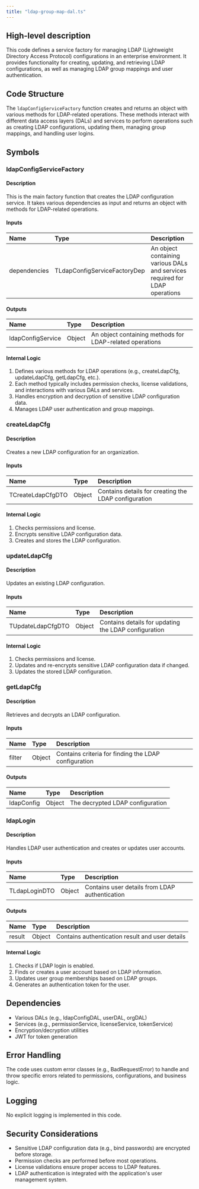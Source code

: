 ```yaml
---
title: "ldap-group-map-dal.ts"
---
```


## High-level description
This code defines a service factory for managing LDAP (Lightweight Directory Access Protocol) configurations in an enterprise environment. It provides functionality for creating, updating, and retrieving LDAP configurations, as well as managing LDAP group mappings and user authentication.

## Code Structure
The `ldapConfigServiceFactory` function creates and returns an object with various methods for LDAP-related operations. These methods interact with different data access layers (DALs) and services to perform operations such as creating LDAP configurations, updating them, managing group mappings, and handling user logins.

## Symbols

### ldapConfigServiceFactory
#### Description
This is the main factory function that creates the LDAP configuration service. It takes various dependencies as input and returns an object with methods for LDAP-related operations.

#### Inputs
| Name | Type | Description |
|:-----|:-----|:------------|
| dependencies | TLdapConfigServiceFactoryDep | An object containing various DALs and services required for LDAP operations |

#### Outputs
| Name | Type | Description |
|:-----|:-----|:------------|
| ldapConfigService | Object | An object containing methods for LDAP-related operations |

#### Internal Logic
1. Defines various methods for LDAP operations (e.g., createLdapCfg, updateLdapCfg, getLdapCfg, etc.).
2. Each method typically includes permission checks, license validations, and interactions with various DALs and services.
3. Handles encryption and decryption of sensitive LDAP configuration data.
4. Manages LDAP user authentication and group mappings.

### createLdapCfg
#### Description
Creates a new LDAP configuration for an organization.

#### Inputs
| Name | Type | Description |
|:-----|:-----|:------------|
| TCreateLdapCfgDTO | Object | Contains details for creating the LDAP configuration |

#### Internal Logic
1. Checks permissions and license.
2. Encrypts sensitive LDAP configuration data.
3. Creates and stores the LDAP configuration.

### updateLdapCfg
#### Description
Updates an existing LDAP configuration.

#### Inputs
| Name | Type | Description |
|:-----|:-----|:------------|
| TUpdateLdapCfgDTO | Object | Contains details for updating the LDAP configuration |

#### Internal Logic
1. Checks permissions and license.
2. Updates and re-encrypts sensitive LDAP configuration data if changed.
3. Updates the stored LDAP configuration.

### getLdapCfg
#### Description
Retrieves and decrypts an LDAP configuration.

#### Inputs
| Name | Type | Description |
|:-----|:-----|:------------|
| filter | Object | Contains criteria for finding the LDAP configuration |

#### Outputs
| Name | Type | Description |
|:-----|:-----|:------------|
| ldapConfig | Object | The decrypted LDAP configuration |

### ldapLogin
#### Description
Handles LDAP user authentication and creates or updates user accounts.

#### Inputs
| Name | Type | Description |
|:-----|:-----|:------------|
| TLdapLoginDTO | Object | Contains user details from LDAP authentication |

#### Outputs
| Name | Type | Description |
|:-----|:-----|:------------|
| result | Object | Contains authentication result and user details |

#### Internal Logic
1. Checks if LDAP login is enabled.
2. Finds or creates a user account based on LDAP information.
3. Updates user group memberships based on LDAP groups.
4. Generates an authentication token for the user.

## Dependencies
- Various DALs (e.g., ldapConfigDAL, userDAL, orgDAL)
- Services (e.g., permissionService, licenseService, tokenService)
- Encryption/decryption utilities
- JWT for token generation

## Error Handling
The code uses custom error classes (e.g., BadRequestError) to handle and throw specific errors related to permissions, configurations, and business logic.

## Logging
No explicit logging is implemented in this code.

## Security Considerations
- Sensitive LDAP configuration data (e.g., bind passwords) are encrypted before storage.
- Permission checks are performed before most operations.
- License validations ensure proper access to LDAP features.
- LDAP authentication is integrated with the application's user management system.